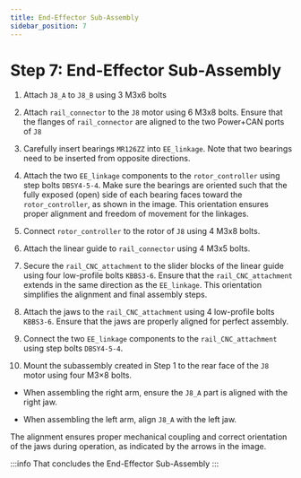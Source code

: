 ```yaml
---
title: End-Effector Sub-Assembly
sidebar_position: 7
---
```



# Step 7: End-Effector Sub-Assembly

1. Attach `J8_A` to `J8_B` using 3 M3x6 bolts
<AssemblyGuideImage src="end-effector/step1.png" alt="step1" width="30%" />

2. Attach `rail_connector` to the `J8` motor using 6 M3x8 bolts. Ensure that the flanges of `rail_connector` are aligned to the two Power+CAN ports of `J8`
<AssemblyGuideImage src="end-effector/step2.png" alt="step2" width="50%" />

3. Carefully insert bearings `MR126ZZ` into `EE_linkage`. Note that two bearings need to be inserted from opposite directions.
<AssemblyGuideImage src="end-effector/step3.png" alt="step3" width="30%" />

4. Attach the two `EE_linkage` components to the `rotor_controller` using step bolts `DBSY4-5-4`. Make sure the bearings are oriented such that the fully exposed (open) side of each bearing faces toward the `rotor_controller`, as shown in the image. This orientation ensures proper alignment and freedom of movement for the linkages.
<AssemblyGuideImage src="end-effector/step4.png" alt="step4" width="60%" />

5. Connect `rotor_controller` to the rotor of `J8` using 4 M3x8 bolts.
<AssemblyGuideImage src="end-effector/step5.png" alt="step5" width="60%" />

6. Attach the linear guide to `rail_connector` using 4 M3x5 bolts.
<AssemblyGuideImage src="end-effector/step6.png" alt="step6" width="60%" />

7. Secure the `rail_CNC_attachment` to the slider blocks of the linear guide using four low-profile bolts `KBBS3-6`. Ensure that the `rail_CNC_attachment` extends in the same direction as the `EE_linkage`. This orientation simplifies the alignment and final assembly steps.
<AssemblyGuideImage src="end-effector/step7.png" alt="step7" width="60%" />

8. Attach the jaws to the `rail_CNC_attachment` using 4 low-profile bolts `KBBS3-6`. Ensure that the jaws are properly aligned for perfect assembly.
<AssemblyGuideImage src="end-effector/step8.png" alt="step8" width="60%" />
<AssemblyGuideImage src="end-effector/step8-b.png" alt="step8 B" width="60%" />

9. Connect the two `EE_linkage` components to the `rail_CNC_attachment` using step bolts `DBSY4-5-4`.
<AssemblyGuideImage src="end-effector/step9.png" alt="step9" width="60%" />

10. Mount the subassembly created in Step 1 to the rear face of the `J8` motor using four M3×8 bolts.

- When assembling the right arm, ensure the `J8_A` part is aligned with the right jaw.

- When assembling the left arm, align `J8_A` with the left jaw.

The alignment ensures proper mechanical coupling and correct orientation of the jaws during operation, as indicated by the arrows in the image.
<AssemblyGuideImage src="end-effector/step10.png" alt="step10" width="80%" />

:::info
That concludes the End-Effector Sub-Assembly
:::
